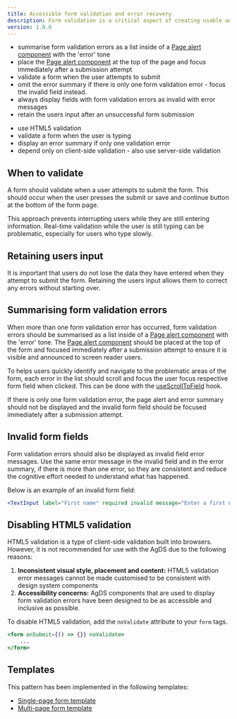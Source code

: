 ```yaml
---
title: Accessible form validation and error recovery
description: Form validation is a critical aspect of creating usable and accessible applications. By providing effective error feedback and guidance, you can help users submit accurate information while minimising frustrations.
version: 1.0.0
---
```


<DoHeading />

- summarise form validation errors as a list inside of a [Page alert component](/components/page-alert) with the 'error' tone
- place the [Page alert component](/components/page-alert) at the top of the page and focus immediately after a submission attempt
- validate a form when the user attempts to submit
- omit the error summary if there is only one form validation error - focus the invalid field instead.
- always display fields with form validation errors as invalid with error messages
- retain the users input after an unsuccessful form submission

<DontHeading />

- use HTML5 validation
- validate a form when the user is typing
- display an error summary if only one validation error
- depend only on client-side validation - also use server-side validation

## When to validate

A form should validate when a user attempts to submit the form. This should occur when the user presses the submit or save and continue button at the bottom of the form page.

This approach prevents interrupting users while they are still entering information. Real-time validation while the user is still typing can be problematic, especially for users who type slowly.

## Retaining users input

It is important that users do not lose the data they have entered when they attempt to submit the form. Retaining the users input allows them to correct any errors without starting over.

## Summarising form validation errors

When more than one form validation error has occurred, form validation errors should be summarised as a list inside of a [Page alert component](/components/page-alert) with the 'error' tone. The [Page alert component](/components/page-alert) should be placed at the top of the form and focused immediately after a submission attempt to ensure it is visible and announced to screen reader users.

To helps users quickly identify and navigate to the problematic areas of the form, each error in the list should scroll and focus the user focus respective form field when clicked. This can be done with the [useScrollToField](/components/field#usescrolltofield) hook.

If there is only one form validation error, the page alert and error summary should not be displayed and the invalid form field should be focused immediately after a submission attempt.

## Invalid form fields

Form validation errors should also be displayed as invalid field error messages. Use the same error message in the invalid field and in the error summary, if there is more than one error, so they are consistent and reduce the cognitive effort needed to understand what has happened.

Below is an example of an invalid form field:

```jsx live
<TextInput label="First name" required invalid message="Enter a first name" />
```

## Disabling HTML5 validation

HTML5 validation is a type of client-side validation built into browsers. However, it is not recommended for use with the AgDS due to the following reasons:

1. **Inconsistent visual style, placement and content:** HTML5 validation error messages cannot be made customised to be consistent with design system components
2. **Accessibility concerns:** AgDS components that are used to display form validation errors have been designed to be as accessible and inclusive as possible.

To disable HTML5 validation, add the `noValidate` attribute to your `form` tags.

```jsx
<form onSubmit={() => {}} noValidate>
	...
</form>
```

## Templates

This pattern has been implemented in the following templates:

- [Single-page form template](/templates/single-page-form)
- [Multi-page form template](/templates/multi-page-form)
